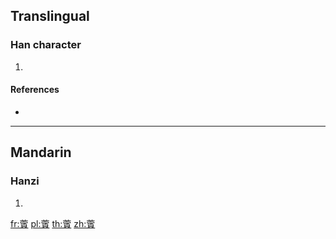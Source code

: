 {{character info/new}}
==Translingual==

===Han character===
{{Han char|rn=140|rad=艸|as=14|sn=20|four=|canj=TJMC,XTJMC}}

# {{defn|Han|sort=艸14}}

====References====
* {{Han ref|kx=1062.480|dkj=32194|dj=1527.250|hdz=53316.100|uh=85B2|ud=34226}}

----

==Mandarin==

===Hanzi===
{{cmn-hanzi|pin=[[pín]] ([[pin2]])|wg=p'in<sup>2</sup>}}

# {{defn|lang=cmn|sort=艸14}}

[[fr:薲]]
[[pl:薲]]
[[th:薲]]
[[zh:薲]]